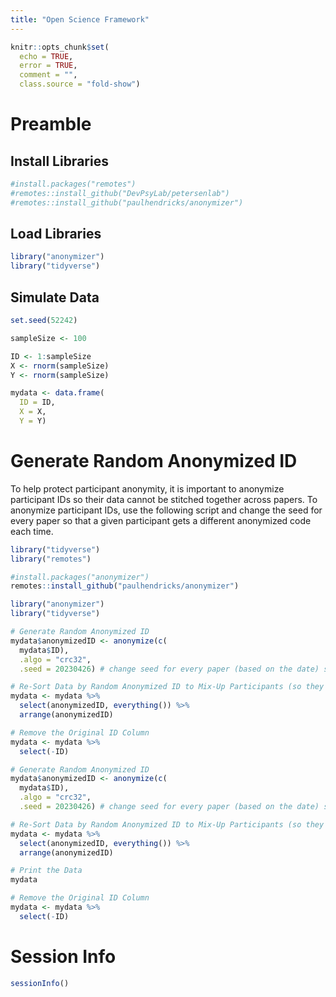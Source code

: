 ```yaml
---
title: "Open Science Framework"
---
```


```r
knitr::opts_chunk$set(
  echo = TRUE,
  error = TRUE,
  comment = "",
  class.source = "fold-show")
```

# Preamble

## Install Libraries

```r
#install.packages("remotes")
#remotes::install_github("DevPsyLab/petersenlab")
#remotes::install_github("paulhendricks/anonymizer")
```

## Load Libraries

```r
library("anonymizer")
library("tidyverse")
```

## Simulate Data

```r
set.seed(52242)

sampleSize <- 100

ID <- 1:sampleSize
X <- rnorm(sampleSize)
Y <- rnorm(sampleSize)

mydata <- data.frame(
  ID = ID,
  X = X,
  Y = Y)
```

# Generate Random Anonymized ID {#anonymizedID}

To help protect participant anonymity, it is important to anonymize participant IDs so their data cannot be stitched together across papers.
To anonymize participant IDs, use the following script and change the seed for every paper so that a given participant gets a different anonymized code each time.

```r
library("tidyverse")
library("remotes")

#install.packages("anonymizer")
remotes::install_github("paulhendricks/anonymizer")

library("anonymizer")
library("tidyverse")

# Generate Random Anonymized ID
mydata$anonymizedID <- anonymize(c(
  mydata$ID),
  .algo = "crc32",
  .seed = 20230426) # change seed for every paper (based on the date) so that participant gets a new code each time

# Re-Sort Data by Random Anonymized ID to Mix-Up Participants (so they are not in the same order for every paper)
mydata <- mydata %>%
  select(anonymizedID, everything()) %>%
  arrange(anonymizedID)

# Remove the Original ID Column
mydata <- mydata %>%
  select(-ID)
```

```r
# Generate Random Anonymized ID
mydata$anonymizedID <- anonymize(c(
  mydata$ID),
  .algo = "crc32",
  .seed = 20230426) # change seed for every paper (based on the date) so that participant gets a new code each time

# Re-Sort Data by Random Anonymized ID to Mix-Up Participants (so they are not in the same order for every paper)
mydata <- mydata %>%
  select(anonymizedID, everything()) %>%
  arrange(anonymizedID)

# Print the Data
mydata

# Remove the Original ID Column
mydata <- mydata %>%
  select(-ID)
```

# Session Info

```r
sessionInfo()
```
